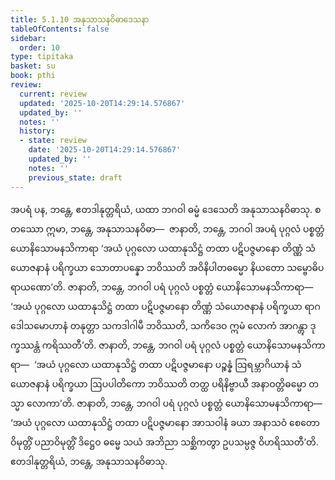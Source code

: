 ```yaml
---
title: 5.1.10 အနုသာသနဝိဓာဒေသနာ
tableOfContents: false
sidebar:
  order: 10
type: tipitaka
basket: su
book: pthi
review:
  current: review
  updated: '2025-10-20T14:29:14.576867'
  updated_by: ''
  notes: ''
  history:
  - state: review
    date: '2025-10-20T14:29:14.576867'
    updated_by: ''
    notes: ''
    previous_state: draft
---
```



<DynamicBreadcrumb />


<ReviewStatus review={frontmatter.review} showDetails={true} />

<HypothesisAnnotation frontmatter={frontmatter} />

<Division number="154" book="pthi" e="ch" v="8" p="89">

<Paragraph number="315" book="pthi">
အပရံ ပန, ဘန္တေ, ဧတဒါနုတ္တရိယံ, ယထာ ဘဂဝါ ဓမ္မံ ဒေသေတိ အနုသာသနဝိဓာသု. စတဿော ဣမာ, ဘန္တေ, အနုသာသနဝိဓာ—  ဇာနာတိ, ဘန္တေ, ဘဂဝါ အပရံ ပုဂ္ဂလံ ပစ္စတ္တံ ယောနိသောမနသိကာရာ ‘အယံ ပုဂ္ဂလော ယထာနုသိဋ္ဌံ တထာ ပဋိပဇ္ဇမာနော တိဏ္ဏံ သံယောဇနာနံ ပရိက္ခယာ သောတာပန္နော ဘဝိဿတိ အဝိနိပါတဓမ္မော နိယတော သမ္ဗောဓိပရာယဏော’တိ. ဇာနာတိ, ဘန္တေ, ဘဂဝါ ပရံ ပုဂ္ဂလံ ပစ္စတ္တံ ယောနိသောမနသိကာရာ—  ‘အယံ ပုဂ္ဂလော ယထာနုသိဋ္ဌံ တထာ ပဋိပဇ္ဇမာနော တိဏ္ဏံ သံယောဇနာနံ ပရိက္ခယာ ရာဂဒေါသမောဟာနံ တနုတ္တာ သကဒါဂါမီ ဘဝိဿတိ, သကိဒေဝ ဣမံ လောကံ အာဂန္တွာ ဒုက္ခဿန္တံ ကရိဿတီ’တိ. ဇာနာတိ, ဘန္တေ, ဘဂဝါ ပရံ ပုဂ္ဂလံ ပစ္စတ္တံ ယောနိသောမနသိကာရာ—  ‘အယံ ပုဂ္ဂလော ယထာနုသိဋ္ဌံ တထာ ပဋိပဇ္ဇမာနော ပဉ္စန္နံ ဩရမ္ဘာဂိယာနံ သံယောဇနာနံ ပရိက္ခယာ ဩပပါတိကော ဘဝိဿတိ တတ္ထ ပရိနိဗ္ဗာယီ အနာဝတ္တိဓမ္မော တသ္မာ လောကာ’တိ. ဇာနာတိ, ဘန္တေ, ဘဂဝါ ပရံ ပုဂ္ဂလံ ပစ္စတ္တံ ယောနိသောမနသိကာရာ—  ‘အယံ ပုဂ္ဂလော ယထာနုသိဋ္ဌံ တထာ ပဋိပဇ္ဇမာနော အာသဝါနံ ခယာ အနာသဝံ စေတောဝိမုတ္တိံ ပညာဝိမုတ္တိံ ဒိဋ္ဌေဝ ဓမ္မေ သယံ အဘိညာ သစ္ဆိကတွာ ဥပသမ္ပဇ္ဇ ဝိဟရိဿတီ’တိ. ဧတဒါနုတ္တရိယံ, ဘန္တေ, အနုသာသနဝိဓာသု.
</Paragraph>
</Division>